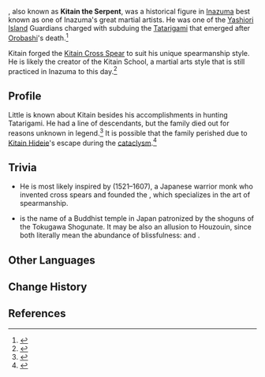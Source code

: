 {{Character Infobox
|type             = Mentioned
|deceased         = Past
|region           = Inazuma

|affiliation      = Kitain Clan
|affiliation2     = Yashiori Guardians
|title            = Kitain the Serpent
}}
{{Lang|'''Kitain Bunsou'''|ja=喜多院文宗|ja_rm=Kitain Bunsou}}, also known as '''Kitain the Serpent''', was a historical figure in [[Inazuma]] best known as one of Inazuma's great martial artists. He was one of the [[Yashiori Island]] Guardians charged with subduing the [[Tatarigami]] that emerged after [[Orobashi]]'s death.<ref name="KCS">{{Ref/Weapon|Kitain Cross Spear}}</ref>

Kitain forged the [[Kitain Cross Spear]] to suit his unique spearmanship style. He is likely the creator of the Kitain School, a martial arts style that is still practiced in Inazuma to this day.<ref>{{Ref/NPC|Nobumori}}</ref>

==Profile==
Little is known about Kitain besides his accomplishments in hunting Tatarigami. He had a line of descendants, but the family died out for reasons unknown in legend.<ref>{{Ref/Quest|Orobashi's Legacy: Part V}}</ref> It is possible that the family perished due to [[Kitain Hideie]]'s escape during the [[cataclysm]].<ref>{{Ref/Item|Absolution-Seeker's Testament}}</ref>
<!--
==Story==
-->
==Trivia==
* He is most likely inspired by {{w|Hōzōin In'ei|Houzouin In'ei}} (1521–1607), a Japanese warrior monk who invented cross spears and founded the {{w|Hōzōin-ryū|Houzouin school}}, which specializes in the art of spearmanship.
* {{w|Kita-in|Kitain}} is the name of a Buddhist temple in Japan patronized by the shoguns of the Tokugawa Shogunate. It may be also an allusion to Houzouin, since both literally mean the abundance of blissfulness: {{Lang|"Temple Where There Are Many Joys ({{w|Mudita|Muditā}} in Sanskrit and Pali)"|ja=喜多院|ja_rm=Kitain}} and {{Lang|"Temple of Treasury ({{w|Tripiṭaka|Holy Scriptures}})"|ja=宝蔵院|ja_rm=Houzouin}}.
<!-- Unhide if a Note is used on the page. (See Kanade's page for an example usage.)
==Notes==
{{Reflist|note=1}}
-->
==Other Languages==
{{Other Languages|default_hidden=1
|en       = Kitain Bunsou
|zhs      = 喜多院文宗
|zhs_rm   = Xǐduōyuàn Wénzōng
|zht      = 喜多院文宗
|zht_rm   = Xǐduōyuàn Wénzōng
|ja       = 喜多院文宗
|ja_rm    = Kitain Bunsou
|ko       = 키타인 쇼후미
|ko_rm    = Kita'in Syohumi
<!-- |ko_tl    = Kitain Shoufumi -->
|es       = Kitain Bunsou
|fr       = Kitain Bunsou
|ru       = Китаин Бунсо
|th       = Kitain Bunsou
|vi       = Kitain Bunsou
|de       = Kitain Bunsou
|id       = Kitain Bunsou
|pt       = Kitain Bunsou
|tr       = Kitain Bunsou
|it       = Kitain Bunsou
}}

==Change History==
{{Change History|introduced=2.0}}

==References==
{{Reflist}}